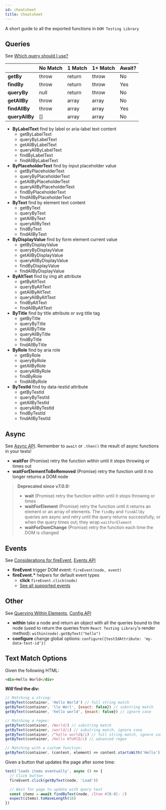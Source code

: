 ```yaml
---
id: cheatsheet
title: Cheatsheet
---
```


A short guide to all the exported functions in `DOM Testing Library`

## Queries

See [Which query should I use?](queries/about.mdx#priority)

|                | No Match | 1 Match | 1+ Match | Await? |
| -------------- | -------- | ------- | -------- | ------ |
| **getBy**      | throw    | return  | throw    | No     |
| **findBy**     | throw    | return  | throw    | Yes    |
| **queryBy**    | null     | return  | throw    | No     |
| **getAllBy**   | throw    | array   | array    | No     |
| **findAllBy**  | throw    | array   | array    | Yes    |
| **queryAllBy** | []       | array   | array    | No     |

- **ByLabelText** find by label or aria-label text content
  - getByLabelText
  - queryByLabelText
  - getAllByLabelText
  - queryAllByLabelText
  - findByLabelText
  - findAllByLabelText
- **ByPlaceholderText** find by input placeholder value
  - getByPlaceholderText
  - queryByPlaceholderText
  - getAllByPlaceholderText
  - queryAllByPlaceholderText
  - findByPlaceholderText
  - findAllByPlaceholderText
- **ByText** find by element text content
  - getByText
  - queryByText
  - getAllByText
  - queryAllByText
  - findByText
  - findAllByText
- **ByDisplayValue** find by form element current value
  - getByDisplayValue
  - queryByDisplayValue
  - getAllByDisplayValue
  - queryAllByDisplayValue
  - findByDisplayValue
  - findAllByDisplayValue
- **ByAltText** find by img alt attribute
  - getByAltText
  - queryByAltText
  - getAllByAltText
  - queryAllByAltText
  - findByAltText
  - findAllByAltText
- **ByTitle** find by title attribute or svg title tag
  - getByTitle
  - queryByTitle
  - getAllByTitle
  - queryAllByTitle
  - findByTitle
  - findAllByTitle
- **ByRole** find by aria role
  - getByRole
  - queryByRole
  - getAllByRole
  - queryAllByRole
  - findByRole
  - findAllByRole
- **ByTestId** find by data-testid attribute
  - getByTestId
  - queryByTestId
  - getAllByTestId
  - queryAllByTestId
  - findByTestId
  - findAllByTestId

## Async

See [Async API](dom-testing-library/api-async.mdx). Remember to `await` or `.then()` the result of async functions in your tests!

- **waitFor** (Promise) retry the function within until it stops throwing or times out
- **waitForElementToBeRemoved** (Promise) retry the function until it no longer returns a DOM node

> **Deprecated since v7.0.0:**
> 
> - **wait** (Promise) retry the function within until it stops throwing or times
> - **waitForElement** (Promise) retry the function until it returns an element or an array of elements. The `findBy` and `findAllBy` queries are async and retry until the query returns successfully, or when the query times out; they wrap `waitForElement`
> - **waitForDomChange** (Promise) retry the function each time the DOM is changed

## Events

See [Considerations for fireEvent](guide-events.mdx), [Events API](api-events.mdx)

- **fireEvent** trigger DOM event: `fireEvent(node, event)`
- **fireEvent.\*** helpers for default event types
  - **click** `fireEvent.click(node)`
  - [See all supported events](https://github.com/testing-library/dom-testing-library/blob/master/src/event-map.js)

## Other

See [Querying Within Elements](api-within.mdx), [Config API](api-configuration.mdx)

- **within** take a node and return an object with all the queries bound to the node (used to return the queries from `React Testing Library`'s render method): `within(node).getByText("hello")`
- **configure** change global options: `configure({testIdAttribute: 'my-data-test-id'})`

## Text Match Options

Given the following HTML:

```html
<div>Hello World</div>
```

**_Will_ find the div:**

```javascript
// Matching a string:
getByText(container, 'Hello World') // full string match
getByText(container, 'llo Worl', {exact: false}) // substring match
getByText(container, 'hello world', {exact: false}) // ignore case

// Matching a regex:
getByText(container, /World/) // substring match
getByText(container, /world/i) // substring match, ignore case
getByText(container, /^hello world$/i) // full string match, ignore case
getByText(container, /Hello W?oRlD/i) // advanced regex

// Matching with a custom function:
getByText(container, (content, element) => content.startsWith('Hello'))
```

Given a button that updates the page after some time:

```jsx
test('loads items eventually', async () => {
  // Click button
  fireEvent.click(getByText(node, 'Load'))

  // Wait for page to update with query text
  const items = await findByText(node, /Item #[0-9]: /)
  expect(items).toHaveLength(10)
})
```
